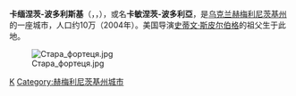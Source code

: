 {{Unreferenced|time=2015-09-16T01:46:08+00:00}}
<!--[[File:UKR_Kamianets-Podilskyi_map.svg|right]]-->
{{Infobox City
|name           = 卡緬涅茨-波多利斯基
|native_name            = Кам’янець-Подільський
|native_name_lang = uk
|image_skyline          = Kamianets-Podilskyi Castle (2007)-2.JPG
|image_caption          = General view of the city's castle.
|image_flag             = Kamjantec-Podilsky flag.svg
|image_shield           = Kamjantec-Podilsky coat of arms.svg
|shield_size            = 80px
|pushpin_map            = Ukraine
|mapsize                = 225px
|map_caption            = Location in Ukraine
|subdivision_type       = Country
|subdivision_name       = {{UKR}}
|subdivision_type1      = [[州_(斯拉夫)|州]]
|subdivision_name1      = [[File:Flag_of_Khmelnytskyi_Oblast.png|22px]] [[Khmelnytskyi_Oblast|Khmelnytskyi Oblast]]
|subdivision_type2      = [[区_(苏联)|区]]
|subdivision_name2      = Kamianets-Podilskyi Raion
|leader_title           = 市長
|leader_name            = Oleksandr Mazurchak
|established_title      = Founded
|established_date       = 1062年
|established_title2     = City rights
|established_date2      = 1795年
|area_total_km2         = 27871
|population_as_of       = 2006年
|population_total       = 98,953
|population_metro       = 
|population_density_km2 = 3550
|timezone               = EET
|utc_offset             = +2
|timezone_DST           = EEST
|utc_offset_DST         = +3
|elevation_m            = 
|postal_code_type       = Postal code
|postal_code            = 32300—32318
|area_code              = +380-3849
|blank_name             = [[友好城市|友好城市]]
|blank_info             = <small>[[Targówek|Targówek]], [[Kraków|Kraków]], [[Głogów|Głogów]], [[Przemyśl|Przemyśl]], [[Kalisz|Kalisz]], [[Sanok|Sanok]], [[Gniew|Gniew]], [[Zawiercie|Zawiercie]], [[Echmiadzin|Ejmiatsin]], [[Suzhou|Suzhou]], [[Ukmergė|Ukmergė]], [[Polatsk|Polatsk]], [[Edineţ|Edineţ]], [[Zalău|Zalău]], [[Dolný_Kubín|Dolný Kubín]], [[Ponte_Lambro|Ponte Lambro]], [[Michurinsk|Michurinsk]]</small>
|website                = [https://web.archive.org/web/20070928200313/http://www.kp.rel.com.ua/city/ua/index.htm http://www.kp.rel.com.ua/city/ua/index.htm]
|footnotes              = 
}}
'''卡缅涅茨-波多利斯基'''（{{lang-uk|Кам’янець-Подільський}}，{{lang-pl|Kamieniec Podolski}}，{{lang-ru|Каменец-Подольский}}），或名'''卡敏涅茨-波多利亞'''，是[[乌克兰|乌克兰]][[赫梅利尼茨基州|赫梅利尼茨基州]]的一座城市，人口约10万（2004年）。美国导演[[史蒂文·斯皮尔伯格|史蒂文·斯皮尔伯格]]的祖父生于此地。

[[File:Стара_фортеця.jpg|thumb]]

{{Authority control}}
[[Category:乌克兰城市|K]]
[[Category:赫梅利尼茨基州城市|Category:赫梅利尼茨基州城市]]